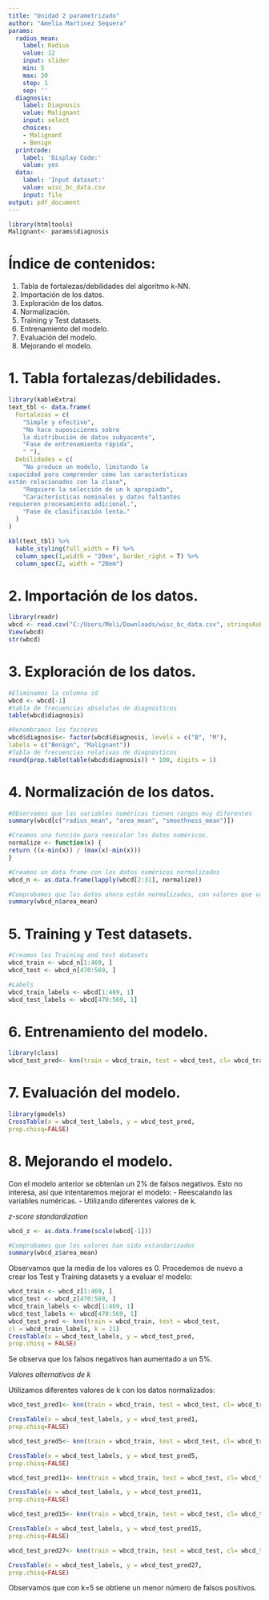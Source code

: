 ---
title: "Unidad 2 parametrizado"
author: "Amelia Martinez Sequera"
params:
  radius_mean:
    label: Radius
    value: 12
    input: slider
    min: 5
    max: 30
    step: 1
    sep: ''
  diagnosis:
    label: Diagnosis
    value: Malignant
    input: select
    choices:
    - Malignant
    - Benign
  printcode:
    label: 'Display Code:'
    value: yes
  data:
    label: 'Input dataset:'
    value: wisc_bc_data.csv
    input: file
output: pdf_document
---     
```{r setup, echo=F}
library(htmltools)
Malignant<- params$diagnosis

```

# Índice de contenidos:

1. Tabla de fortalezas/debilidades del algoritmo k-NN.  
2. Importación de los datos.  
3. Exploración de los datos.  
4. Normalización.  
5. Training y Test datasets.  
6. Entrenamiento del modelo.  
7. Evaluación del modelo.  
8. Mejorando el modelo.  

# 1. Tabla fortalezas/debilidades.

```{r, echo=FALSE}
library(kableExtra)
text_tbl <- data.frame(
  Fortalezas = c(
    "Simple y efectivo",
    "No hace suposiciones sobre 
    la distribución de datos subyacente",
    "Fase de entrenamiento rápida",
    " "),
  Debilidades = c(
    "No produce un modelo, limitando la
capacidad para comprender cómo las características
están relacionados con la clase",
    "Requiere la selección de un k apropiado", 
    "Características nominales y datos faltantes
requieren procesamiento adicional.",
    "Fase de clasificación lenta."
  )
)

kbl(text_tbl) %>%
  kable_styling(full_width = F) %>%
  column_spec(1,width = "20em", border_right = T) %>%
  column_spec(2, width = "20em")
```

# 2. Importación de los datos.
```{r}
library(readr)
wbcd <- read.csv("C:/Users/Meli/Downloads/wisc_bc_data.csv", stringsAsFactors = FALSE)
View(wbcd)
str(wbcd)
```

# 3. Exploración de los datos.

```{r}
#Eliminamos la columna id
wbcd <- wbcd[-1]
#tabla de frecuencias absolutas de diagnósticos
table(wbcd$diagnosis)
```

```{r}
#Renombramos los factores
wbcd$diagnosis<- factor(wbcd$diagnosis, levels = c("B", "M"),
labels = c("Benign", "Malignant"))
#Tabla de frecuencias relativas de diagnósticos
round(prop.table(table(wbcd$diagnosis)) * 100, digits = 1)
```

# 4. Normalización de los datos.
```{r}
#Observamos que las variables numéricas tienen rangos muy diferentes
summary(wbcd[c("radius_mean", "area_mean", "smoothness_mean")])
```

```{r}
#Creamos una función para reescalar los datos numéricos.
normalize <- function(x) {
return ((x-min(x)) / (max(x)-min(x)))
}
```
```{r}
#Creamos un data frame con los datos numéricos normalizados
wbcd_n <- as.data.frame(lapply(wbcd[2:31], normalize))
```
```{r}
#Comprobamos que los datos ahora están normalizados, con valores que van del 0 al 1
summary(wbcd_n$area_mean)
```

# 5. Training y Test datasets.

```{r}
#Creamos los Training and test datasets
wbcd_train <- wbcd_n[1:469, ]
wbcd_test <- wbcd_n[470:569, ]

#Labels
wbcd_train_labels <- wbcd[1:469, 1]
wbcd_test_labels <- wbcd[470:569, 1]
```

# 6. Entrenamiento del modelo.

```{r}
library(class)
wbcd_test_pred<- knn(train = wbcd_train, test = wbcd_test, cl= wbcd_train_labels, k=21)
```

# 7. Evaluación del modelo.

```{r}
library(gmodels)
CrossTable(x = wbcd_test_labels, y = wbcd_test_pred,
prop.chisq=FALSE)
```

# 8. Mejorando el modelo.

Con el modelo anterior se obtenían un 2% de falsos negativos. Esto no interesa, así que intentaremos mejorar el modelo:
- Reescalando las variables numéricas.
- Utilizando diferentes valores de k.

*z-score standardization*

```{r}
wbcd_z <- as.data.frame(scale(wbcd[-1]))

#Comprobamos que los valores han sido estandarizados
summary(wbcd_z$area_mean)
```

Observamos que la media de los valores es 0. Procedemos de nuevo a crear los Test y Training datasets y a evaluar el modelo:

```{r}
wbcd_train <- wbcd_z[1:469, ]
wbcd_test <- wbcd_z[470:569, ]
wbcd_train_labels <- wbcd[1:469, 1]
wbcd_test_labels <- wbcd[470:569, 1]
wbcd_test_pred <- knn(train = wbcd_train, test = wbcd_test,
cl = wbcd_train_labels, k = 21)
CrossTable(x = wbcd_test_labels, y = wbcd_test_pred,
prop.chisq = FALSE)
```

Se observa que los falsos negativos han aumentado a un 5%. 

*Valores alternativos de k*

Utilizamos diferentes valores de k con los datos normalizados:
```{r}
wbcd_test_pred1<- knn(train = wbcd_train, test = wbcd_test, cl= wbcd_train_labels, k=1)

CrossTable(x = wbcd_test_labels, y = wbcd_test_pred1,
prop.chisq=FALSE)

wbcd_test_pred5<- knn(train = wbcd_train, test = wbcd_test, cl= wbcd_train_labels, k=5)

CrossTable(x = wbcd_test_labels, y = wbcd_test_pred5,
prop.chisq=FALSE)

wbcd_test_pred11<- knn(train = wbcd_train, test = wbcd_test, cl= wbcd_train_labels, k=11)

CrossTable(x = wbcd_test_labels, y = wbcd_test_pred11,
prop.chisq=FALSE)

wbcd_test_pred15<- knn(train = wbcd_train, test = wbcd_test, cl= wbcd_train_labels, k=15)

CrossTable(x = wbcd_test_labels, y = wbcd_test_pred15,
prop.chisq=FALSE)

wbcd_test_pred27<- knn(train = wbcd_train, test = wbcd_test, cl= wbcd_train_labels, k=27)

CrossTable(x = wbcd_test_labels, y = wbcd_test_pred27,
prop.chisq=FALSE)
```
Observamos que con k=5 se obtiene un menor número de falsos positivos.
